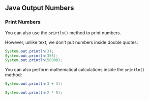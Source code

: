 ## Java Output Numbers

### Print Numbers

You can also use the `println()` method to print numbers.

However, unlike text, we don't put numbers inside double quotes:

```java
System.out.println(3);
System.out.println(358);
System.out.println(50000);
```

You can also perform mathematical calculations inside the `println()` method:

```java
System.out.println(3 + 3);
```

```java
System.out.println(2 * 5);
```
